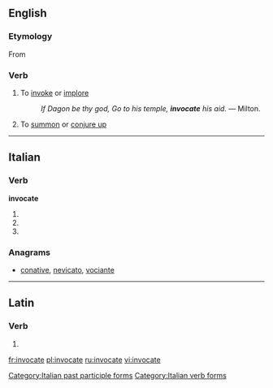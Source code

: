 ==English==

===Etymology===
From {{etyl|la}} {{term|invocare|lang=la}}

===Verb===
{{en-verb|invocat|ing}}

# To [[invoke]] or [[implore]]
#: ''If Dagon be thy god, Go to his temple, '''invocate''' his aid.'' &mdash; Milton.
# To [[summon]] or [[conjure up]]
----

==Italian==

===Verb===
'''invocate'''

# {{conjugation of|invocare||2|p|pres|ind|lang=it}}
# {{conjugation of|invocare||2|p|imp|lang=it}}
# {{form of|[[feminine|Feminine]] plural|invocato}}

===Anagrams===
* [[conative#Italian|conative]], [[nevicato#Italian|nevicato]], [[vociante#Italian|vociante]]

[[Category:Italian past participle forms]]
[[Category:Italian verb forms]]

----

==Latin==

===Verb===
{{la-verb-form|invocāte}}

# {{conjugation of|invoco|invocō|2|p|pres|act|imp|lang=la}}


[[fr:invocate]]
[[pl:invocate]]
[[ru:invocate]]
[[vi:invocate]]